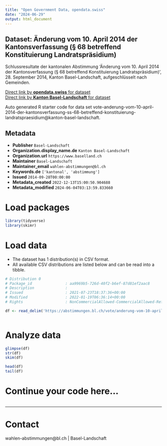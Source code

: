 ```yaml
---
title: "Open Government Data, opendata.swiss"
date: "2024-06-29"
output: html_document
---
```


## Dataset: Änderung vom 10. April 2014 der Kantonsverfassung (§ 68 betreffend Konstituierung Landratspräsidium)

Schlussresultate der kantonalen Abstimmung 'Änderung vom 10. April 2014 der Kantonsverfassung (§ 68 betreffend Konstituierung Landratspräsidium)', 28. September 2014, Kanton Basel-Landschaft, aufgeschlüsselt nach Gemeinden.

[Direct link by **opendata.swiss** for dataset](https://opendata.swiss/de/dataset/anderung-vom-10-april-2014-der-kantonsverfassung-68-betreffend-konstituierung-landratsprasidium)<br>
[Direct link by **Kanton Basel-Landschaft** for dataset](https://abstimmungen.bl.ch/vote/anderung-vom-10-april-2014-der-kantonsverfassung-ss-68-betreffend-konstituierung-landratspraesidium/data)

Auto generated R starter code for data set vote-anderung-vom-10-april-2014-der-kantonsverfassung-ss-68-betreffend-konstituierung-landratspraesidium@kanton-basel-landschaft.

## Metadata

- **Publisher** `Basel-Landschaft`
- **Organization.display_name.de** `Kanton Basel-Landschaft`
- **Organization.url** `https://www.baselland.ch`
- **Maintainer** `Basel-Landschaft`
- **Maintainer_email** `wahlen-abstimmungen@bl.ch`
- **Keywords.de** `['kantonal', 'abstimmung']`
- **Issued** `2014-09-28T00:00:00`
- **Metadata_created** `2022-12-13T15:00:50.904688`
- **Metadata_modified** `2024-06-04T03:13:59.833660`


# Load packages

```r

library(tidyverse)
library(skimr)

```

# Load data

-   The dataset has 1 distribution(s) in CSV format.
-   All available CSV distributions are listed below and can be read into a tibble.

```r

# Distribution 0
# Package_id               : aa9969b5-726d-40f2-b6ef-87d81ef2aac8
# Description              : 
# Issued                   : 2021-07-23T18:37:36+00:00
# Modified                 : 2022-01-19T06:36:14+00:00
# Rights                   : NonCommercialAllowed-CommercialAllowed-ReferenceRequired

df <- read_delim('https://abstimmungen.bl.ch/vote/anderung-vom-10-april-2014-der-kantonsverfassung-ss-68-betreffend-konstituierung-landratspraesidium/data-csv')



```

# Analyze data

```r

glimpse(df)
str(df)
skim(df)

head(df)
tail(df)

```

# Continue your code here...

```r

```

------------------------------------------------------------------------

# Contact

wahlen-abstimmungen@bl.ch | Basel-Landschaft
